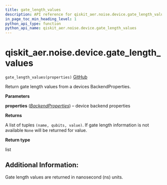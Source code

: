 ```yaml
---
title: gate_length_values
description: API reference for qiskit_aer.noise.device.gate_length_values
in_page_toc_min_heading_level: 1
python_api_type: function
python_api_name: qiskit_aer.noise.device.gate_length_values
---
```


# qiskit\_aer.noise.device.gate\_length\_values

<span id="qiskit_aer.noise.device.gate_length_values" />

`gate_length_values(properties)` [GitHub](https://github.com/qiskit/qiskit-aer/tree/stable/0.12/qiskit_aer/noise/device/parameters.py "view source code")

Return gate length values from a devices BackendProperties.

**Parameters**

**properties** ([*BackendProperties*](qiskit.providers.models.BackendProperties "qiskit.providers.models.BackendProperties")) – device backend properties

**Returns**

A list of tuples `(name, qubits, value)`. If gate length information is not available `None` will be returned for value.

**Return type**

list

## Additional Information:

Gate length values are returned in nanosecond (ns) units.

